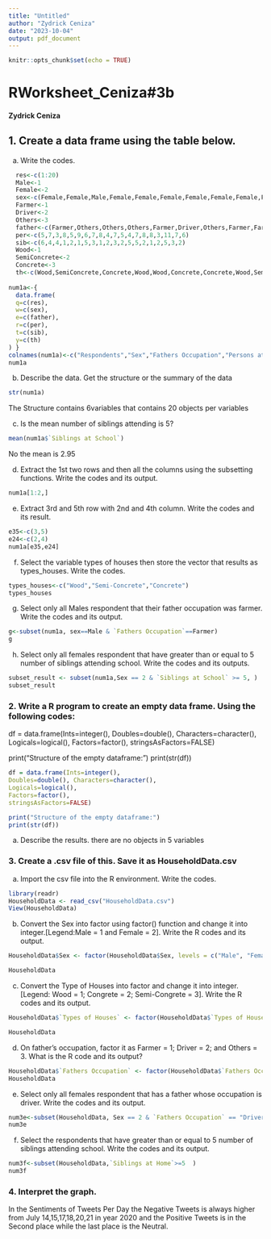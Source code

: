 ---
title: "Untitled"
author: "Zydrick Ceniza"
date: "2023-10-04"
output: pdf_document
---

```{r setup, include=FALSE}
knitr::opts_chunk$set(echo = TRUE)
```

# RWorksheet_Ceniza#3b

#### Zydrick Ceniza

## 1. Create a data frame using the table below.

a.  Write the codes.

```{r}
  res<-c(1:20)
  Male<-1
  Female<-2
  sex<-c(Female,Female,Male,Female,Female,Female,Female,Female,Female,Female,Male,Female,Female,Female,Female,Female,Female,Female,Male,Female)
  Farmer<-1
  Driver<-2
  Others<-3
  father<-c(Farmer,Others,Others,Others,Farmer,Driver,Others,Farmer,Farmer,Farmer,Others,Driver,Farmer,Others,Others,Farmer,Others,Farmer,Driver,Farmer)
  per<-c(5,7,3,8,5,9,6,7,8,4,7,5,4,7,8,8,3,11,7,6)
  sib<-c(6,4,4,1,2,1,5,3,1,2,3,2,5,5,2,1,2,5,3,2)
  Wood<-1
  SemiConcrete<-2
  Concrete<-3
  th<-c(Wood,SemiConcrete,Concrete,Wood,Wood,Concrete,Concrete,Wood,SemiConcrete,Concrete,SemiConcrete,Concrete,SemiConcrete,SemiConcrete,Concrete,Concrete,Concrete,Concrete,Concrete,SemiConcrete)
  
num1a<-{
  data.frame(
  q=c(res),
  w=c(sex),
  e=c(father),
  r=c(per),
  t=c(sib),
  y=c(th)
) }
colnames(num1a)<-c("Respondents","Sex","Fathers Occupation","Persons at Home","Siblings at School","Types of house")
num1a


```

b.  Describe the data. Get the structure or the summary of the data

```{r}
str(num1a)
```

The Structure contains 6variables that contains 20 objects per variables

c.  Is the mean number of siblings attending is 5?

```{r}
mean(num1a$`Siblings at School`)
```

No the mean is 2.95

d.  Extract the 1st two rows and then all the columns using the subsetting functions. Write the codes and its output.

```{r}
num1a[1:2,]
```

e.  Extract 3rd and 5th row with 2nd and 4th column. Write the codes and its result.

```{r}
e35<-c(3,5)
e24<-c(2,4)
num1a[e35,e24]
```

f.  Select the variable types of houses then store the vector that results as types_houses. Write the codes.

```{r}
types_houses<-c("Wood","Semi-Concrete","Concrete")
types_houses
```

g.  Select only all Males respondent that their father occupation was farmer. Write the codes and its output.

```{r}
g<-subset(num1a, sex==Male & `Fathers Occupation`==Farmer)
g
```

h.  Select only all females respondent that have greater than or equal to 5 number of siblings attending school. Write the codes and its outputs.

```{r}
subset_result <- subset(num1a,Sex == 2 & `Siblings at School` >= 5, )
subset_result

```

### 2. Write a R program to create an empty data frame. Using the following codes:

df = data.frame(Ints=integer(), Doubles=double(), Characters=character(), Logicals=logical(), Factors=factor(), stringsAsFactors=FALSE)

print("Structure of the empty dataframe:") print(str(df))

```{r}
df = data.frame(Ints=integer(),
Doubles=double(), Characters=character(),
Logicals=logical(),
Factors=factor(),
stringsAsFactors=FALSE)

print("Structure of the empty dataframe:")
print(str(df))
```

a.  Describe the results. there are no objects in 5 variables

### 3. Create a .csv file of this. Save it as HouseholdData.csv

a.  Import the csv file into the R environment. Write the codes.

```{r}
library(readr)
HouseholdData <- read_csv("HouseholdData.csv")
View(HouseholdData)
```

b.  Convert the Sex into factor using factor() function and change it into integer.[Legend:Male = 1 and Female = 2]. Write the R codes and its output.

```{r}
HouseholdData$Sex <- factor(HouseholdData$Sex, levels = c("Male", "Female"), labels = c(1,2))

HouseholdData
```

c.  Convert the Type of Houses into factor and change it into integer. [Legend: Wood = 1; Congrete = 2; Semi-Congrete = 3]. Write the R codes and its output.

```{r}
HouseholdData$`Types of Houses` <- factor(HouseholdData$`Types of Houses`, levels =c("Wood", "Congrete","Semi-congrete") , labels =c(1, 2, 3) )

HouseholdData
```

d.  On father's occupation, factor it as Farmer = 1; Driver = 2; and Others = 3. What is the R code and its output?

```{r}
HouseholdData$`Fathers Occupation` <- factor(HouseholdData$`Fathers Occupation`, levels =c(1,2,3) , labels =c("Farmer", "Driver", "Others") )
HouseholdData
```

e.  Select only all females respondent that has a father whose occupation is driver. Write the codes and its output.

```{r}
num3e<-subset(HouseholdData, Sex == 2 & `Fathers Occupation` == "Driver")
num3e
```

f.  Select the respondents that have greater than or equal to 5 number of siblings attending school. Write the codes and its output.

```{r}
num3f<-subset(HouseholdData,`Siblings at Home`>=5  )
num3f
```

### 4. Interpret the graph.

In the Sentiments of Tweets Per Day the Negative Tweets is always higher from July 14,15,17,18,20,21 in year 2020 and the Positive Tweets is in the Second place while the last place is the Neutral.
